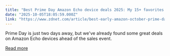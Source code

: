 ```yaml
---
title: "Best Prime Day Amazon Echo device deals 2025: My 15+ favorites sales available now"
date: "2025-10-05T18:05:59.000Z"
link: "https://www.zdnet.com/article/best-early-amazon-october-prime-day-amazon-echo-device-deals/"
---
```


Prime Day is just two days away, but we've already found some great deals on Amazon Echo devices ahead of the sales event.

[Read more](https://www.zdnet.com/article/best-early-amazon-october-prime-day-amazon-echo-device-deals/)
